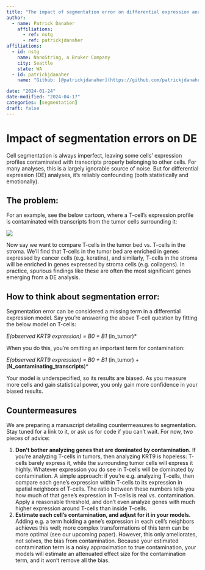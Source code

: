 ```yaml
---
title: "The impact of segmentation error on differential expression analyses"
author:
  - name: Patrick Danaher
    affiliations:
      - ref: nstg
      - ref: patrickjdanaher
affiliations:
  - id: nstg
    name: NanoString, a Bruker Company
    city: Seattle
    state: WA
  - id: patrickjdanaher
    name: "Github: [@patrickjdanaher](https://github.com/patrickjdanaher)"

date: "2024-01-24"
date-modified: "2024-04-17"
categories: [segmentation]
draft: false
---
```


# Impact of segmentation errors on DE

Cell segmentation is always imperfect, leaving some cells' expression profiles contaminated with transcripts properly belonging to other cells. 
For many analyses, this is a largely ignorable source of noise. But for differential expression (DE) analyses, it's reliably confounding (both statistically and emotionally).

## The problem:

For an example, see the below cartoon, where a T-cell's expression profile is contaminated with transcripts from the tumor cells surrounding it:

![](figures/fig1.png)

Now say we want to compare T-cells in the tumor bed vs. T-cells in the stroma. We'll find that T-cells in the tumor bed are enriched in
genes expressed by cancer cells (e.g. keratins), and similarly, T-cells in the stroma will be enriched in genes expressed by stroma cells 
(e.g. collagens). In practice, spurious findings like these are often the most significant genes emerging from a DE analysis. 

## How to think about segmentation error:

Segmentation error can be considered a missing term in a differential expression model. 
Say you're answering the above T-cell question by fitting the below model on T-cells:

*E(observed KRT9 expression) = B0 + B1 * (in_tumor)* 

When you do this, you're omitting an important term for contamination:

*E(observed KRT9 expression) = B0 + B1 * (in_tumor) + (**N_contaminating_transcripts**)*  

Your model is underspecified, so its results are biased. As you measure more cells and gain statistical power, you only gain more confidence in your biased results. 

## Countermeasures

We are preparing a manuscript detailing countermeasures to segmentation. Stay tuned for a link to it, or ask us for code if you can't wait. 
For now, two pieces of advice:

1. **Don't bother analyzing genes that are dominated by contamination.** If you're analyzing T-cells in tumors, then analyzing KRT9 is hopeless: T-cells barely express it, while the surrounding tumor cells will express it highly. Whatever expression you do see in T-cells will be dominated by contamination. A simple approach: if you're e.g. analyzing T-cells, then compare each gene's expression within T-cells to its expression in spatial neighbors of T-cells. The ratio between these numbers tells you how much of that gene's expression in T-cells is real vs. contamination. Apply a reasonable threshold, and don't even analyze genes with much higher expression around T-cells than inside T-cells.
2. **Estimate each cell's contamination, and adjust for it in your models.** Adding e.g. a term holding a gene's expression in each cell's neighbors achieves this well; more complex transformations of this term can be more optimal (see our upcoming paper). However, this only ameliorates, not solves, the bias from contamination. Because your estimated contamination term is a noisy approximation to true contamination, your models will estimate an attenuated effect size for the contamination term, and it won't remove all the bias. 


